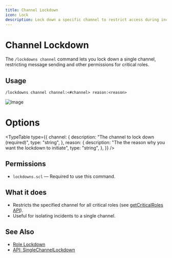 ```yaml
---
title: Channel Lockdown
icon: Lock
description: Lock down a specific channel to restrict access during incidents.
---
```


# Channel Lockdown

The `/lockdowns channel` command lets you lock down a single channel, restricting message sending and other permissions for critical roles.

## Usage

```
/lockdowns channel channel:<#channel> reason:<reason>
```

![Image](/lockdowns-channel.png)

# Options

<TypeTable
  type={{
    channel: {
      description: "The channel to lock down (required)",
      type: "string",
    },
    reason: {
      description: "The the reason why you want the lockdown to initiate",
      type: "string",
    },
  }}
/>

## Permissions

- `lockdowns.scl` — Required to use this command.

## What it does

- Restricts the specified channel for all critical roles (see [getCriticalRoles API](/docs/dev/templating/apiref/antiraid-ext-lockdowns-utils.md#getCriticalRoles)).
- Useful for isolating incidents to a single channel.

## See Also

- [Role Lockdown](/docs/user/commands/lockdown/role)
- [API: SingleChannelLockdown](/docs/dev/templating/apiref/antiraid-ext-lockdowns-modes-singlechannellockdown)